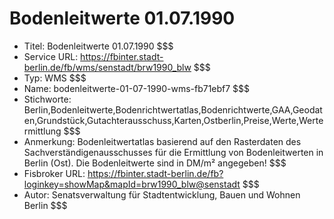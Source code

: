 # Bodenleitwerte 01.07.1990
- Titel: Bodenleitwerte 01.07.1990 $$$
- Service URL: https://fbinter.stadt-berlin.de/fb/wms/senstadt/brw1990_blw $$$
- Typ: WMS $$$
- Name: bodenleitwerte-01-07-1990-wms-fb71ebf7 $$$
- Stichworte: Berlin,Bodenleitwerte,Bodenrichtwertatlas,Bodenrichtwerte,GAA,Geodaten,Grundstück,Gutachterausschuss,Karten,Ostberlin,Preise,Werte,Wertermittlung $$$
- Anmerkung: Bodenleitwertatlas basierend auf den Rasterdaten des Sachverständigenausschusses für die Ermittlung von Bodenleitwerten in Berlin (Ost). Die  Bodenleitwerte sind in DM/m² angegeben! $$$
- Fisbroker URL: https://fbinter.stadt-berlin.de/fb?loginkey=showMap&mapId=brw1990_blw@senstadt $$$
- Autor: Senatsverwaltung für Stadtentwicklung, Bauen und Wohnen Berlin $$$
